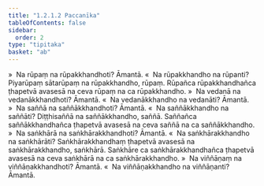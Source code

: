 ```yaml
---
title: "1.2.1.2 Paccanīka"
tableOfContents: false
sidebar:
  order: 2
type: "tipitaka"
basket: "ab"
---
```



<DynamicBreadcrumb />

<Division number="27">

<Paragraph number="217">
»  Na rūpaṃ na rūpakkhandhoti? Āmantā.
</Paragraph>

<Paragraph number="218">
«  Na rūpakkhandho na rūpanti?
</Paragraph>

<Paragraph number="219">
Piyarūpaṃ sātarūpaṃ na rūpakkhandho, rūpaṃ. Rūpañca rūpakkhandhañca ṭhapetvā avasesā na ceva rūpaṃ na ca rūpakkhandho.
</Paragraph>

<Paragraph number="220">
»  Na vedanā na vedanākkhandhoti? Āmantā.
</Paragraph>

<Paragraph number="221">
«  Na vedanākkhandho na vedanāti? Āmantā.
</Paragraph>

<Paragraph number="222">
»  Na saññā na saññākkhandhoti? Āmantā.
</Paragraph>

<Paragraph number="223">
«  Na saññākkhandho na saññāti?
</Paragraph>

<Paragraph number="224">
Diṭṭhisaññā na saññākkhandho, saññā. Saññañca saññākkhandhañca ṭhapetvā avasesā na ceva saññā na ca saññākkhandho.
</Paragraph>

<Paragraph number="225">
»  Na saṅkhārā na saṅkhārakkhandhoti? Āmantā.
</Paragraph>

<Paragraph number="226">
«  Na saṅkhārakkhandho na saṅkhārāti?
</Paragraph>

<Paragraph number="227">
Saṅkhārakkhandhaṃ ṭhapetvā avasesā na saṅkhārakkhandho, saṅkhārā. Saṅkhāre ca saṅkhārakkhandhañca ṭhapetvā avasesā na ceva saṅkhārā na ca saṅkhārakkhandho.
</Paragraph>

<Paragraph number="228">
»  Na viññāṇaṃ na viññāṇakkhandhoti? Āmantā.
</Paragraph>

<Paragraph number="229">
«  Na viññāṇakkhandho na viññāṇanti? Āmantā.
</Paragraph>
</Division>